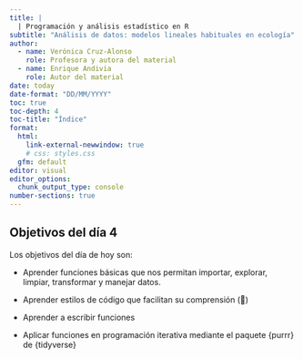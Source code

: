 ```yaml
---
title: | 
  | Programación y análisis estadístico en R
subtitle: "Análisis de datos: modelos lineales habituales en ecología"
author: 
  - name: Verónica Cruz-Alonso 
    role: Profesora y autora del material
  - name: Enrique Andivia
    role: Autor del material
date: today
date-format: "DD/MM/YYYY"
toc: true
toc-depth: 4
toc-title: "Índice"
format:
  html:
    link-external-newwindow: true
    # css: styles.css
  gfm: default
editor: visual
editor_options: 
  chunk_output_type: console
number-sections: true
---
```


## Objetivos del día 4

Los objetivos del día de hoy son:

-   Aprender funciones básicas que nos permitan importar, explorar, limpiar, transformar y manejar datos.

-   Aprender estilos de código que facilitan su comprensión (📝)

-   Aprender a escribir funciones

-   Aplicar funciones en programación iterativa mediante el paquete {purrr} de {tidyverse}

